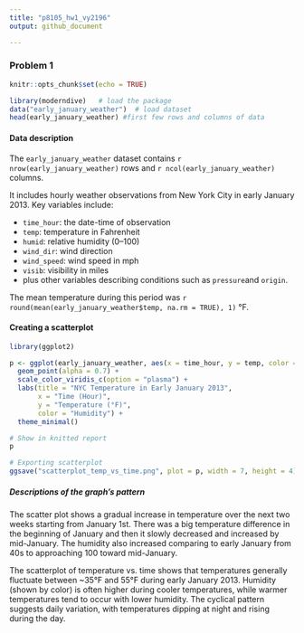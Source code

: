 ```yaml
---
title: "p8105_hw1_vy2196"
output: github_document

---
```


### Problem 1
```r
knitr::opts_chunk$set(echo = TRUE)

library(moderndive)   # load the package
data("early_january_weather")  # load dataset
head(early_january_weather) #first few rows and columns of data
```

#### Data description
The `early_january_weather` dataset contains `r nrow(early_january_weather)` rows and `r ncol(early_january_weather)` columns. 

It includes hourly weather observations from New York City in early January 2013. 
Key variables include:

- `time_hour`: the date-time of observation  
- `temp`: temperature in Fahrenheit  
- `humid`: relative humidity (0–100)  
- `wind_dir`: wind direction
- `wind_speed`: wind speed in mph  
- `visib`: visibility in miles  
- plus other variables describing conditions such as `pressure`and `origin`.

The mean temperature during this period was 
`r round(mean(early_january_weather$temp, na.rm = TRUE), 1)` °F.

#### Creating a scatterplot

```r
library(ggplot2)

p <- ggplot(early_january_weather, aes(x = time_hour, y = temp, color = humid)) +
  geom_point(alpha = 0.7) +
  scale_color_viridis_c(option = "plasma") +
  labs(title = "NYC Temperature in Early January 2013",
       x = "Time (Hour)",
       y = "Temperature (°F)",
       color = "Humidity") +
  theme_minimal()

# Show in knitted report
p

# Exporting scatterplot
ggsave("scatterplot_temp_vs_time.png", plot = p, width = 7, height = 4)
```

##### Descriptions of the graph's pattern
The scatter plot shows a gradual increase in temperature over the next two weeks starting from January 1st. There was a big temperature difference in the beginning of January and then it slowly decreased and increased by mid-January. The humidity also increased comparing to early January from 40s to approaching 100 toward mid-January. 


The scatterplot of temperature vs. time shows that temperatures generally fluctuate between ~35°F and 55°F during early January 2013. Humidity (shown by color) is often higher during cooler temperatures, while warmer temperatures tend to occur with lower humidity. The cyclical pattern suggests daily variation, with temperatures dipping at night and rising during the day.  
 